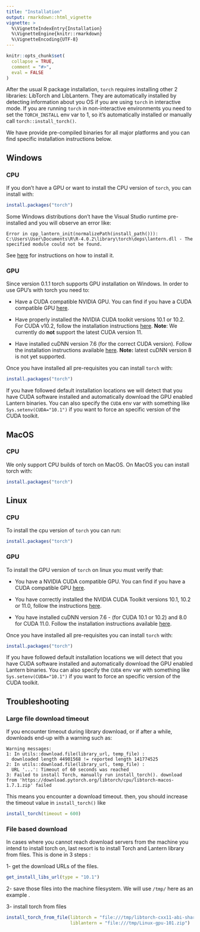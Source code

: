 ```yaml
---
title: "Installation"
output: rmarkdown::html_vignette
vignette: >
  %\VignetteIndexEntry{Installation}
  %\VignetteEngine{knitr::rmarkdown}
  %\VignetteEncoding{UTF-8}
---
```


```r
knitr::opts_chunk$set(
  collapse = TRUE,
  comment = "#>",
  eval = FALSE
)
```

After the usual R package installation, `torch` requires installing other 2 libraries: LibTorch and LibLantern. They are automatically installed by detecting information about you OS if you are using `torch` in interactive mode. If you are running `torch` in non-interactive environments you need to set the `TORCH_INSTALL` env var to 1, so it's automatically installed or manually call `torch::install_torch()`.

We have provide pre-compiled binaries for all major platforms and you can find specific installation instructions below.

## Windows

### CPU

If you don't have a GPU or want to install the CPU version of `torch`, you can install with:

```r
install.packages("torch")
```

Some Windows distributions don't have the Visual Studio runtime pre-installed and you will observe an error like:

    Error in cpp_lantern_init(normalizePath(install_path())): C:\Users\User\Documents\R\R-4.0.2\library\torch\deps\lantern.dll - The specified module could not be found.

See [here](https://github.com/mlverse/torch/issues/246#issuecomment-695097121) for instructions on how to install it.

### GPU

Since version 0.1.1 torch supports GPU installation on Windows. In order to use GPU's with torch you need to:

-   Have a CUDA compatible NVIDIA GPU. You can find if you have a CUDA compatible GPU [here](https://developer.nvidia.com/cuda-gpus#compute).

-   Have properly installed the NVIDIA CUDA toolkit versions 10.1 or 10.2. For CUDA v10.2, follow the installation instructions [here](https://docs.nvidia.com/cuda/archive/10.2/cuda-installation-guide-microsoft-windows/index.html). **Note**: We currently do **not** support the latest CUDA version 11.

-   Have installed cuDNN version 7.6 (for the correct CUDA version). Follow the installation instructions available [here](https://docs.nvidia.com/deeplearning/cudnn/archives/cudnn_765/cudnn-install/index.html). **Note:** latest cuDNN version 8 is not yet supported.

Once you have installed all pre-requisites you can install `torch` with:

```r
install.packages("torch")
```

If you have followed default installation locations we will detect that you have CUDA software installed and automatically download the GPU enabled Lantern binaries. You can also specify the `CUDA` env var with something like `Sys.setenv(CUDA="10.1")` if you want to force an specific version of the CUDA toolkit.

## MacOS

### CPU

We only support CPU builds of torch on MacOS. On MacOS you can install torch with:

```r
install.packages("torch")
```

## Linux

### CPU

To install the cpu version of `torch` you can run:

```r
install.packages("torch")
```

### GPU

To install the GPU version of `torch` on linux you must verify that:

-   You have a NVIDIA CUDA compatible GPU. You can find if you have a CUDA compatible GPU [here](https://developer.nvidia.com/cuda-gpus#compute).

-   You have correctly installed the NVIDIA CUDA Toolkit versions 10.1, 10.2 or 11.0, follow the instructions [here](https://docs.nvidia.com/cuda/archive/11.0/cuda-installation-guide-linux/index.html).

-   You have installed cuDNN version 7.6 - (for CUDA 10.1 or 10.2) and 8.0 for CUDA 11.0. Follow the installation instructions available [here](https://docs.nvidia.com/deeplearning/cudnn/archives/cudnn-805/install-guide/index.html). 

Once you have installed all pre-requisites you can install `torch` with:

```r
install.packages("torch")
```

If you have followed default installation locations we will detect that you have CUDA software installed and automatically download the GPU enabled Lantern binaries. You can also specify the `CUDA` env var with something like `Sys.setenv(CUDA="10.1")` if you want to force an specific version of the CUDA toolkit.

## Troubleshooting

### Large file download timeout

If you encounter timeout during library download, or if after a while, downloads end-up with a warning such as:
```
Warning messages:
1: In utils::download.file(library_url, temp_file) :
  downloaded length 44901568 != reported length 141774525
2: In utils::download.file(library_url, temp_file) :
  URL '...': Timeout of 60 seconds was reached
3: Failed to install Torch, manually run install_torch(). download from 'https://download.pytorch.org/libtorch/cpu/libtorch-macos-1.7.1.zip' failed
```
This means you encounter a download timeout. 
then, you should increase the timeout value in `install_torch()` like 
```r
install_torch(timeout = 600)
```

### File based download

In cases where you cannot reach download servers from the machine you intend to install torch on,  last resort is to install Torch and Lantern library from files. This is done in 3 steps : 

1- get the download URLs of the files.

```r
get_install_libs_url(type = "10.1")
```

2- save those files into the machine filesystem. We will use `/tmp/` here as an example .

3- install torch from files

```r
install_torch_from_file(libtorch = "file:///tmp/libtorch-cxx11-abi-shared-with-deps-1.7.1%2Bcu101.zip",
                        liblantern = "file:///tmp/Linux-gpu-101.zip")
```

